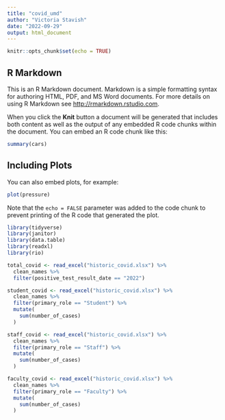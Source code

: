 ```yaml
---
title: "covid_umd"
author: "Victoria Stavish"
date: "2022-09-29"
output: html_document
---
```


```r
knitr::opts_chunk$set(echo = TRUE)
```

## R Markdown

This is an R Markdown document. Markdown is a simple formatting syntax for authoring HTML, PDF, and MS Word documents. For more details on using R Markdown see <http://rmarkdown.rstudio.com>.

When you click the **Knit** button a document will be generated that includes both content as well as the output of any embedded R code chunks within the document. You can embed an R code chunk like this:

```r
summary(cars)
```

## Including Plots

You can also embed plots, for example:

```r
plot(pressure)
```

Note that the `echo = FALSE` parameter was added to the code chunk to prevent printing of the R code that generated the plot.


```r
library(tidyverse)
library(janitor)
library(data.table)
library(readxl)
library(rio)
```

```r

total_covid <- read_excel("historic_covid.xlsx") %>%
  clean_names %>%
  filter(positive_test_result_date == "2022")

student_covid <- read_excel("historic_covid.xlsx") %>%
  clean_names %>%
  filter(primary_role == "Student") %>%
  mutate(
    sum(number_of_cases)
  )

staff_covid <- read_excel("historic_covid.xlsx") %>%
  clean_names %>%
  filter(primary_role == "Staff") %>%
  mutate(
    sum(number_of_cases)
  )

faculty_covid <- read_excel("historic_covid.xlsx") %>%
  clean_names %>%
  filter(primary_role == "Faculty") %>%
  mutate(
    sum(number_of_cases)
  )

```
